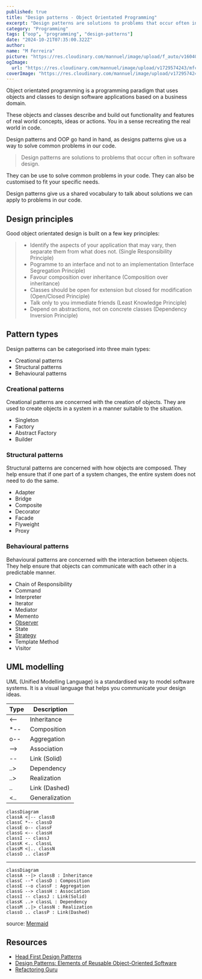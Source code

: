 ```yaml
---
published: true
title: "Design patterns - Object Orientated Programming"
excerpt: "Design patterns are solutions to problems that occur often in software design."
category: "Programming"
tags: ["oop", "programming", "design-patterns"]
date: "2024-10-21T07:35:00.322Z"
author:
name: "M Ferreira"
picture: "https://res.cloudinary.com/mannuel/image/upload/f_auto/v1604067445/images/mee.jpg"
ogImage:
  url: "https://res.cloudinary.com/mannuel/image/upload/v1729574243/mfcom/tjmzxcxyunk1xinezghw.png"
coverImage: "https://res.cloudinary.com/mannuel/image/upload/v1729574243/mfcom/tjmzxcxyunk1xinezghw.png"
---
```


Object orientated programming is a programming paradigm that uses objects and classes to design software applications based on a business domain.

These objects and classes describe and build out functionality and features of real world concepts, ideas or actions. You in a sense recreating the real world in code.

Design patterns and OOP go hand in hand, as designs patterns give us a way to solve common problems in our code.

> Design patterns are solutions to problems that occur often in software design.

They can be use to solve common problems in your code. They can also be customised to fit your specific needs.

Design patterns give us a shared vocabulary to talk about solutions we can apply to problems in our code.

## Design principles

Good object orientated design is built on a few key principles:

> - Identify the aspects of your application that may vary, then separate them from what does not. (Single Responsibility Principle)
> - Pogramme to an interface and not to an implementation (Interface Segregation Principle)
> - Favour composition over inheritance (Composition over inheritance)
> - Classes should be open for extension but closed for modification (Open/Closed Principle)
> - Talk only to you immediate friends (Least Knowledge Principle)
> - Depend on abstractions, not on concrete classes (Dependency Inversion Principle)

## Pattern types

Design patterns can be categorised into three main types:

- Creational patterns
- Structural patterns
- Behavioural patterns

### Creational patterns

Creational patterns are concerned with the creation of objects. They are used to create objects in a system in a manner suitable to the situation.

- Singleton
- Factory
- Abstract Factory
- Builder

### Structural patterns

Structural patterns are concerned with how objects are composed. They help ensure that if one part of a system changes, the entire system does not need to do the same.

- Adapter
- Bridge
- Composite
- Decorator
- Facade
- Flyweight
- Proxy

### Behavioural patterns

Behavioural patterns are concerned with the interaction between objects. They help ensure that objects can communicate with each other in a predictable manner.

- Chain of Responsibility
- Command
- Interpreter
- Iterator
- Mediator
- Memento
- [Observer](/posts/oop/design-patterns-observer-pattern)
- State
- [Strategy](/posts/oop/design-patterns-strategy-pattern)
- Template Method
- Visitor

## UML modelling

UML (Unified Modelling Language) is a standardised way to model software systems.
It is a visual language that helps you communicate your design ideas.

| Type   | Description    |
| ------ | -------------- |
| &lt;-- | Inheritance    |
| \*--   | Composition    |
| o--    | Aggregation    |
| -->    | Association    |
| --     | Link (Solid)   |
| ..>    | Dependency     |
| ..&gt; | Realization    |
| ..     | Link (Dashed)  |
| &lt;.. | Generalization |

```mermaid
classDiagram
classA <|-- classB
classC *-- classD
classE o-- classF
classG <-- classH
classI -- classJ
classK <.. classL
classM <|.. classN
classO .. classP
```

---

```mermaid
classDiagram
classA --|> classB : Inheritance
classC --* classD : Composition
classE --o classF : Aggregation
classG --> classH : Association
classI -- classJ : Link(Solid)
classK ..> classL : Dependency
classM ..|> classN : Realization
classO .. classP : Link(Dashed)
```

source: [Mermaid](https://mermaid-js.github.io/mermaid/#/classDiagram)

## Resources

- [Head First Design Patterns](https://www.oreilly.com/library/view/head-first-design/0596007124/)
- [Design Patterns: Elements of Reusable Object-Oriented Software](https://www.oreilly.com/library/view/design-patterns-elements/0201633612/)
- [Refactoring Guru](https://refactoring.guru/design-patterns/observer)
